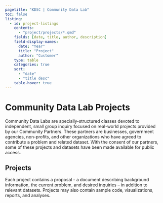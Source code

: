 ```yaml
---
pagetitle: "KDSC | Community Data Lab"
toc: false
listing:
  - id: project-listings
    contents:
      - "project/projects/*.qmd"
    fields: [date, title, author, description]
    field-display-names:
      date: "Year" 
      title: "Project"
      author: "Customer"
    type: table
    categories: true
    sort:
      - "date"
      - "title desc"
    table-hover: true
---
```


# Community Data Lab Projects

Community Data Labs are specially-structured classes devoted to independent, small group inquiry focused on real-world projects provided by our Community Partners. These partners are businesses, government agencies, non-profits, and other organizations who have agreed to contribute a problem and related dataset. With the consent of our partners, some of these projects and datasets have been made available for public access.

## Projects

Each project contains a proposal - a document describing background information, the current problem, and desired inquiries – in addition to relevant datasets. Projects may also contain sample code, visualizations, reports, and analyses.

::: {#project-listings}
:::

